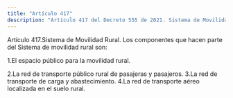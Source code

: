 ```yaml
---
title: "Artículo 417"
description: "Artículo 417 del Decreto 555 de 2021. Sistema de Movilidad Rural."
---
```


Artículo 417.Sistema de Movilidad Rural. Los componentes que hacen parte del Sistema de movilidad rural son:
 
1.El espacio público para la movilidad rural.
 
2.La red de transporte público rural de pasajeras y pasajeros.
3.La red de transporte de carga y abastecimiento.
4.La red de transporte aéreo localizada en el suelo rural.